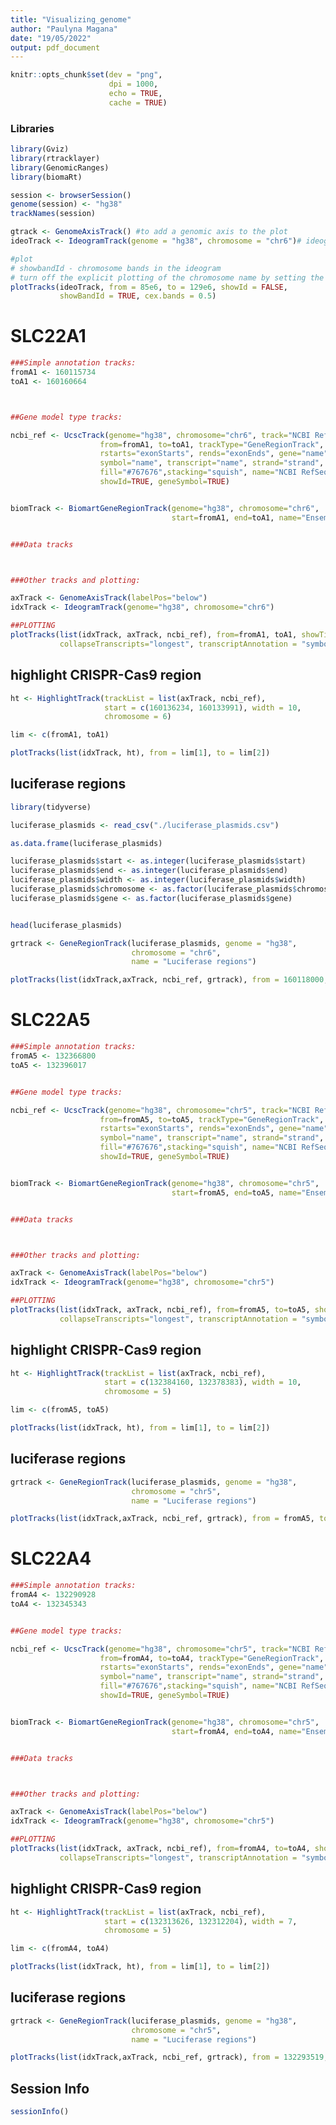 ```yaml
---
title: "Visualizing_genome"
author: "Paulyna Magana"
date: "19/05/2022"
output: pdf_document
---
```


```r
knitr::opts_chunk$set(dev = "png",
                      dpi = 1000,
                      echo = TRUE,
                      cache = TRUE)
```

### Libraries

```r
library(Gviz)
library(rtracklayer)
library(GenomicRanges)
library(biomaRt)
```

```r

session <- browserSession()
genome(session) <- "hg38"
trackNames(session)

```

```r
gtrack <- GenomeAxisTrack() #to add a genomic axis to the plot
ideoTrack <- IdeogramTrack(genome = "hg38", chromosome = "chr6")# ideogram

#plot
# showbandId - chromosome bands in the ideogram
# turn off the explicit plotting of the chromosome name by setting the showId display parameter to FALSE.
plotTracks(ideoTrack, from = 85e6, to = 129e6, showId = FALSE, 
           showBandId = TRUE, cex.bands = 0.5)
```

# SLC22A1

```r

###Simple annotation tracks:
fromA1 <- 160115734
toA1 <- 160160664



##Gene model type tracks:

ncbi_ref <- UcscTrack(genome="hg38", chromosome="chr6", track="NCBI RefSeq", 
                    from=fromA1, to=toA1, trackType="GeneRegionTrack", 
                    rstarts="exonStarts", rends="exonEnds", gene="name", 
                    symbol="name", transcript="name", strand="strand", 
                    fill="#767676",stacking="squish", name="NCBI RefSeq", 
                    showId=TRUE, geneSymbol=TRUE)


biomTrack <- BiomartGeneRegionTrack(genome="hg38", chromosome="chr6",
                                    start=fromA1, end=toA1, name="Ensembl")


###Data tracks



###Other tracks and plotting: 

axTrack <- GenomeAxisTrack(labelPos="below")
idxTrack <- IdeogramTrack(genome="hg38", chromosome="chr6")

##PLOTTING
plotTracks(list(idxTrack, axTrack, ncbi_ref), from=fromA1, toA1, showTitle=TRUE, col.line=NULL,
           collapseTranscripts="longest", transcriptAnnotation = "symbol")


```

## highlight CRISPR-Cas9 region

```r
ht <- HighlightTrack(trackList = list(axTrack, ncbi_ref),
                     start = c(160136234, 160133991), width = 10,
                     chromosome = 6)

lim <- c(fromA1, toA1)

plotTracks(list(idxTrack, ht), from = lim[1], to = lim[2])

```

## luciferase regions

```r
library(tidyverse)

luciferase_plasmids <- read_csv("./luciferase_plasmids.csv")

as.data.frame(luciferase_plasmids)

luciferase_plasmids$start <- as.integer(luciferase_plasmids$start)
luciferase_plasmids$end <- as.integer(luciferase_plasmids$end)
luciferase_plasmids$width <- as.integer(luciferase_plasmids$width)
luciferase_plasmids$chromosome <- as.factor(luciferase_plasmids$chromosome)
luciferase_plasmids$gene <- as.factor(luciferase_plasmids$gene)


head(luciferase_plasmids)
```

```r
grtrack <- GeneRegionTrack(luciferase_plasmids, genome = "hg38",
                           chromosome = "chr6",
                           name = "Luciferase regions")

plotTracks(list(idxTrack,axTrack, ncbi_ref, grtrack), from = 160118000, to = 160126000, transcriptAnnotation="gene")

```

# SLC22A5

```r

###Simple annotation tracks:
fromA5 <- 132366800
toA5 <- 132396017


##Gene model type tracks:

ncbi_ref <- UcscTrack(genome="hg38", chromosome="chr5", track="NCBI RefSeq", 
                    from=fromA5, to=toA5, trackType="GeneRegionTrack", 
                    rstarts="exonStarts", rends="exonEnds", gene="name", 
                    symbol="name", transcript="name", strand="strand", 
                    fill="#767676",stacking="squish", name="NCBI RefSeq", 
                    showId=TRUE, geneSymbol=TRUE)


biomTrack <- BiomartGeneRegionTrack(genome="hg38", chromosome="chr5",
                                    start=fromA5, end=toA5, name="Ensembl")


###Data tracks



###Other tracks and plotting: 

axTrack <- GenomeAxisTrack(labelPos="below")
idxTrack <- IdeogramTrack(genome="hg38", chromosome="chr5")

##PLOTTING
plotTracks(list(idxTrack, axTrack, ncbi_ref), from=fromA5, to=toA5, showTitle=TRUE, col.line=NULL,
           collapseTranscripts="longest", transcriptAnnotation = "symbol")

```

## highlight CRISPR-Cas9 region

```r

ht <- HighlightTrack(trackList = list(axTrack, ncbi_ref),
                     start = c(132384160, 132378383), width = 10,
                     chromosome = 5)

lim <- c(fromA5, toA5)

plotTracks(list(idxTrack, ht), from = lim[1], to = lim[2])


```

## luciferase regions


```r
grtrack <- GeneRegionTrack(luciferase_plasmids, genome = "hg38",
                           chromosome = "chr5",
                           name = "Luciferase regions")

plotTracks(list(idxTrack,axTrack, ncbi_ref, grtrack), from = fromA5, to = 132389321, transcriptAnnotation="gene")

```


# SLC22A4

```r

###Simple annotation tracks:
fromA4 <- 132290928
toA4 <- 132345343


##Gene model type tracks:

ncbi_ref <- UcscTrack(genome="hg38", chromosome="chr5", track="NCBI RefSeq", 
                    from=fromA4, to=toA4, trackType="GeneRegionTrack", 
                    rstarts="exonStarts", rends="exonEnds", gene="name", 
                    symbol="name", transcript="name", strand="strand", 
                    fill="#767676",stacking="squish", name="NCBI RefSeq", 
                    showId=TRUE, geneSymbol=TRUE)


biomTrack <- BiomartGeneRegionTrack(genome="hg38", chromosome="chr5",
                                    start=fromA4, end=toA4, name="Ensembl")


###Data tracks



###Other tracks and plotting: 

axTrack <- GenomeAxisTrack(labelPos="below")
idxTrack <- IdeogramTrack(genome="hg38", chromosome="chr5")

##PLOTTING
plotTracks(list(idxTrack, axTrack, ncbi_ref), from=fromA4, to=toA4, showTitle=TRUE, col.line=NULL,
           collapseTranscripts="longest", transcriptAnnotation = "symbol")

```

## highlight CRISPR-Cas9 region

```r

ht <- HighlightTrack(trackList = list(axTrack, ncbi_ref),
                     start = c(132313626, 132312204), width = 7,
                     chromosome = 5)

lim <- c(fromA4, toA4)

plotTracks(list(idxTrack, ht), from = lim[1], to = lim[2])


```

## luciferase regions


```r
grtrack <- GeneRegionTrack(luciferase_plasmids, genome = "hg38",
                           chromosome = "chr5",
                           name = "Luciferase regions")

plotTracks(list(idxTrack,axTrack, ncbi_ref, grtrack), from = 132293519, to = 132295119, transcriptAnnotation="gene")

```




## Session Info

```r
sessionInfo()
```

